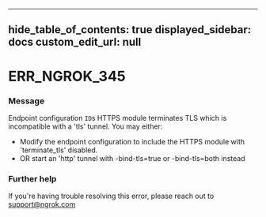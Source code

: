 
---
hide_table_of_contents: true
displayed_sidebar: docs
custom_edit_url: null
---


# ERR_NGROK_345

### Message
Endpoint configuration `ID`s HTTPS module terminates TLS which is incompatible with a 'tls' tunnel. You may either:
  - Modify the endpoint configuration to include the HTTPS module with 'terminate_tls' disabled.
  - OR start an 'http' tunnel with -bind-tls=true or -bind-tls=both instead

### Further help
If you're having trouble resolving this error, please reach out to [support@ngrok.com](mailto:support@ngrok.com?subject=Help%20with%20ERR_NGROK_345)


<ErrorDetails error='err_ngrok_345' />
